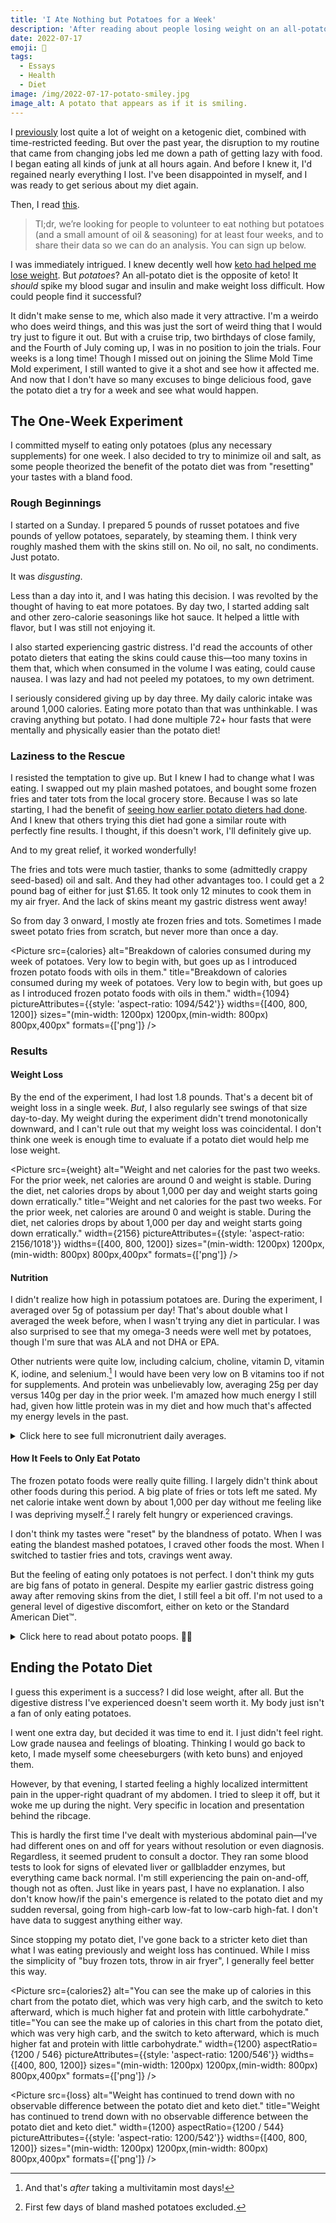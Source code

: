 ```yaml
---
title: 'I Ate Nothing but Potatoes for a Week'
description: 'After reading about people losing weight on an all-potato—the exact opposite of the keto diet I knew and loved—I wanted to try it myself.'
date: 2022-07-17
emoji: 🥔
tags:
  - Essays
  - Health
  - Diet
image: /img/2022-07-17-potato-smiley.jpg
image_alt: A potato that appears as if it is smiling.
---
```



I [previously](https://tomvanantwerp.com/essays/losing-50lbs/) lost quite a lot of weight on a ketogenic diet, combined with time-restricted feeding. But over the past year, the disruption to my routine that came from changing jobs led me down a path of getting lazy with food. I began eating all kinds of junk at all hours again. And before I knew it, I'd regained nearly everything I lost. I've been disappointed in myself, and I was ready to get serious about my diet again.

Then, I read [this](https://slimemoldtimemold.com/2022/04/29/potato-diet-community-trial-sign-up-now-lol/).

> Tl;dr, we’re looking for people to volunteer to eat nothing but potatoes (and a small amount of oil & seasoning) for at least four weeks, and to share their data so we can do an analysis. You can sign up below.

I was immediately intrigued. I knew decently well how [keto had helped me lose weight](https://tomvanantwerp.com/essays/losing-50lbs/#ketogenic-diet). But _potatoes_? An all-potato diet is the opposite of keto! It _should_ spike my blood sugar and insulin and make weight loss difficult. How could people find it successful?

It didn't make sense to me, which also made it very attractive. I'm a weirdo who does weird things, and this was just the sort of weird thing that I would try just to figure it out. But with a cruise trip, two birthdays of close family, and the Fourth of July coming up, I was in no position to join the trials. Four weeks is a long time! Though I missed out on joining the Slime Mold Time Mold experiment, I still wanted to give it a shot and see how it affected me. And now that I don't have so many excuses to binge delicious food, gave the potato diet a try for a week and see what would happen.

## The One-Week Experiment

I committed myself to eating only potatoes (plus any necessary supplements) for one week. I also decided to try to minimize oil and salt, as some people theorized the benefit of the potato diet was from "resetting" your tastes with a bland food.

### Rough Beginnings

I started on a Sunday. I prepared 5 pounds of russet potatoes and five pounds of yellow potatoes, separately, by steaming them. I think very roughly mashed them with the skins still on. No oil, no salt, no condiments. Just potato.

It was _disgusting_.

Less than a day into it, and I was hating this decision. I was revolted by the thought of having to eat more potatoes. By day two, I started adding salt and other zero-calorie seasonings like hot sauce. It helped a little with flavor, but I was still not enjoying it.

I also started experiencing gastric distress. I'd read the accounts of other potato dieters that eating the skins could cause this—too many toxins in them that, which when consumed in the volume I was eating, could cause nausea. I was lazy and had not peeled my potatoes, to my own detriment.

I seriously considered giving up by day three. My daily caloric intake was around 1,000 calories. Eating more potato than that was unthinkable. I was craving anything but potato. I had done multiple 72+ hour fasts that were mentally and physically easier than the potato diet!

### Laziness to the Rescue

I resisted the temptation to give up. But I knew I had to change what I was eating. I swapped out my plain mashed potatoes, and bought some frozen fries and tater tots from the local grocery store. Because I was so late starting, I had the benefit of [seeing how earlier potato dieters had done](https://slimemoldtimemold.com/2022/07/12/lose-10-6-pounds-in-four-weeks-with-this-one-weird-trick-discovered-by-local-slime-hive-mind-doctors-grudgingly-respect-them-hope-to-become-friends/). And I knew that others trying this diet had gone a similar route with perfectly fine results. I thought, if this doesn't work, I'll definitely give up.

And to my great relief, it worked wonderfully!

The fries and tots were much tastier, thanks to some (admittedly crappy seed-based) oil and salt. And they had other advantages too. I could get a 2 pound bag of either for just $1.65. It took only 12 minutes to cook them in my air fryer. And the lack of skins meant my gastric distress went away!

So from day 3 onward, I mostly ate frozen fries and tots. Sometimes I made sweet potato fries from scratch, but never more than once a day.

<Picture
	src={calories}
	alt="Breakdown of calories consumed during my week of potatoes. Very low to begin with, but goes up as I introduced frozen potato foods with oils in them."
	title="Breakdown of calories consumed during my week of potatoes. Very low to begin with, but goes up as I introduced frozen potato foods with oils in them."
	width={1094}
	pictureAttributes={{style: 'aspect-ratio: 1094/542'}}
	widths={[400, 800, 1200]}
	sizes="(min-width: 1200px) 1200px,(min-width: 800px) 800px,400px"
	formats={['png']}
/>

### Results

#### Weight Loss

By the end of the experiment, I had lost 1.8 pounds. That's a decent bit of weight loss in a single week. _But_, I also regularly see swings of that size day-to-day. My weight during the experiment didn't trend monotonically downward, and I can't rule out that my weight loss was coincidental. I don't think one week is enough time to evaluate if a potato diet would help me lose weight.

<Picture
	src={weight}
	alt="Weight and net calories for the past two weeks. For the prior week, net calories are around 0 and weight is stable. During the diet, net calories drops by about 1,000 per day and weight starts going down erratically."
	title="Weight and net calories for the past two weeks. For the prior week, net calories are around 0 and weight is stable. During the diet, net calories drops by about 1,000 per day and weight starts going down erratically."
	width={2156}
	pictureAttributes={{style: 'aspect-ratio: 2156/1018'}}
	widths={[400, 800, 1200]}
	sizes="(min-width: 1200px) 1200px,(min-width: 800px) 800px,400px"
	formats={['png']}
/>

#### Nutrition

I didn't realize how high in potassium potatoes are. During the experiment, I averaged over 5g of potassium per day! That's about double what I averaged the week before, when I wasn't trying any diet in particular. I was also surprised to see that my omega-3 needs were well met by potatoes, though I'm sure that was ALA and not DHA or EPA.

Other nutrients were quite low, including calcium, choline, vitamin D, vitamin K, iodine, and selenium.[^1] I would have been very low on B vitamins too if not for supplements. And protein was unbelievably low, averaging 25g per day versus 140g per day in the prior week. I'm amazed how much energy I still had, given how little protein was in my diet and how much that's affected my energy levels in the past.

<details>
<summary>Click here to see full micronutrient daily averages.</summary>

These tables contain the daily average micronutrient consumption (i.e., vitamins and minerals) from my week eating potatoes (plus some supplements), from the week previous (a Standard American Diet™), and from the following week eating a keto. Data comes from weighing food and logging it in the [Cronometer](https://cronometer.com/) app. How useful this data is aside from the potato numbers is questionable, since there are so many ways to eat SAD or keto and mine are unique to my time and place. And whether or not I take supplements (sporadically done during potato diet, not at all on the others) also greatly affects these values.

<table>
	<caption>Daily Average Nutrients on Different Diets</caption>
	<thead>
		<tr>
			<th>Nutrient</th>
			<th>Potato Diet</th>
			<th>Standard American Diet (Previous Week)</th>
			<th>Keto Diet (Following Week)</th>
		</tr>
	</thead>
	<tbody>
		<tr>
			<td>B1 (Thiamine)</td>
			<td className="numeric">2.6mg (220%)</td>
			<td className="numeric">1.4mg (114%)</td>
			<td className="numeric">0.6mg (52%)</td>
		</tr>
		<tr>
			<td>B2 (Riboflavin)</td>
			<td className="numeric">1.9mg (143%)</td>
			<td className="numeric">1.5mg (116%)</td>
			<td className="numeric">1.1mg (88%)</td>
		</tr>
		<tr>
			<td>B3 (Niacin)</td>
			<td className="numeric">26.3mg (164%)</td>
			<td className="numeric">20.1mg (126%)</td>
			<td className="numeric">15.2mg (95%)</td>
		</tr>
		<tr>
			<td>B5 (Pantothenic Acid)</td>
			<td className="numeric">9.8mg (197%)</td>
			<td className="numeric">3.4mg (69%)</td>
			<td className="numeric">3.6mg (73%)</td>
		</tr>
		<tr>
			<td>B6 (Pyridoxine)</td>
			<td className="numeric">4.1mg (316%)</td>
			<td className="numeric">1.5mg (114%)</td>
			<td className="numeric">1.2mg (94%)</td>
		</tr>
		<tr>
			<td>B12 (Cobalamin)</td>
			<td className="numeric">6.5µg (269%)</td>
			<td className="numeric">6.2µg (260%)</td>
			<td className="numeric">4.7µg (194%)</td>
		</tr>
		<tr>
			<td>Choline</td>
			<td className="numeric">219.6mg (40%)</td>
			<td className="numeric">352.3mg (64%)</td>
			<td className="numeric">351.3mg (64%)</td>
		</tr>
		<tr>
			<td>Folate</td>
			<td className="numeric">368.8µg (92%)</td>
			<td className="numeric">147.2µg (37%)</td>
			<td className="numeric">109.9µg (27%)</td>
		</tr>
		<tr>
			<td>Vitamin A</td>
			<td className="numeric">1676.9µg (186%)</td>
			<td className="numeric">436.9µg (49%)</td>
			<td className="numeric">350.9µg (39%)</td>
		</tr>
		<tr>
			<td>Vitamin C</td>
			<td className="numeric">130.7mg (65%)</td>
			<td className="numeric">14.5mg (7%)</td>
			<td className="numeric">27.2mg (14%)</td>
		</tr>
		<tr>
			<td>Vitamin D</td>
			<td className="numeric">171.7IU (29%)</td>
			<td className="numeric">366.5IU (61%)</td>
			<td className="numeric">417.3IU (70%)</td>
		</tr>
		<tr>
			<td>Vitamin E</td>
			<td className="numeric">9.8mg (65%)</td>
			<td className="numeric">3.5mg (23%)</td>
			<td className="numeric">6.1mg (41%)</td>
		</tr>
		<tr>
			<td>Vitamin K</td>
			<td className="numeric">53.7µg (45%)</td>
			<td className="numeric">135.2µg (113%)</td>
			<td className="numeric">88.0µg (73%)</td>
		</tr>
		<tr>
			<td>Calcium</td>
			<td className="numeric">244.3mg (24%)</td>
			<td className="numeric">976.3mg (98%)</td>
			<td className="numeric">839.8mg (84%)</td>
		</tr>
		<tr>
			<td>Chromium</td>
			<td className="numeric">25.7µg (73%)</td>
			<td className="numeric">0.0µg (0%)</td>
			<td className="numeric">10.5µg (30%)</td>
		</tr>
		<tr>
			<td>Copper</td>
			<td className="numeric">1.6mg (182%)</td>
			<td className="numeric">0.5mg (53%)</td>
			<td className="numeric">0.7mg (80%)</td>
		</tr>
		<tr>
			<td>Iodine</td>
			<td className="numeric">34.4µg (23%)</td>
			<td className="numeric">64.6µg (43%)</td>
			<td className="numeric">76.2µg (51%)</td>
		</tr>
		<tr>
			<td>Iron</td>
			<td className="numeric">9.6mg (120%)</td>
			<td className="numeric">14.0mg (175%)</td>
			<td className="numeric">8.3mg (104%)</td>
		</tr>
		<tr>
			<td>Magnesium</td>
			<td className="numeric">308.2mg (73%)</td>
			<td className="numeric">189.2mg (45%)</td>
			<td className="numeric">238.8mg (57%)</td>
		</tr>
		<tr>
			<td>Manganese</td>
			<td className="numeric">3.1mg (135%)</td>
			<td className="numeric">0.8mg (35%)</td>
			<td className="numeric">1.0mg (41%)</td>
		</tr>
		<tr>
			<td>Phosphorus</td>
			<td className="numeric">803.7mg (115%)</td>
			<td className="numeric">1096.1mg (157%)</td>
			<td className="numeric">1024.4mg (146%)</td>
		</tr>
		<tr>
			<td>Potassium</td>
			<td className="numeric">5278.3mg (155%)</td>
			<td className="numeric">2642.4mg (78%)</td>
			<td className="numeric">1800.3mg (53%)</td>
		</tr>
		<tr>
			<td>Selenium</td>
			<td className="numeric">20.6µg (37%)</td>
			<td className="numeric">121.3µg (221%)</td>
			<td className="numeric">81.3µg (148%)</td>
		</tr>
		<tr>
			<td>Sodium</td>
			<td className="numeric">2697.7mg (180%)</td>
			<td className="numeric">2501.5mg (167%)</td>
			<td className="numeric">1920.7mg (128%)</td>
		</tr>
		<tr>
			<td>Zinc</td>
			<td className="numeric">11.1mg (101%)</td>
			<td className="numeric">15.2mg (138%)</td>
			<td className="numeric">10.7mg (97%)</td>
		</tr>
	</tbody>
</table>
</details>

#### How It Feels to Only Eat Potato

The frozen potato foods were really quite filling. I largely didn't think about other foods during this period. A big plate of fries or tots left me sated. My net calorie intake went down by about 1,000 per day without me feeling like I was depriving myself.[^2] I rarely felt hungry or experienced cravings.

I don't think my tastes were "reset" by the blandness of potato. When I was eating the blandest mashed potatoes, I craved other foods the most. When I switched to tastier fries and tots, cravings went away.

But the feeling of eating only potatoes is not perfect. I don't think my guts are big fans of potato in general. Despite my earlier gastric distress going away after removing skins from the diet, I still feel a bit off. I'm not used to a general level of digestive discomfort, either on keto or the Standard American Diet™.

<details>
<summary>Click here to read about potato poops. 🥔💩</summary>

I think potato has trouble moving through my bowels. I got cramps, like my body is trying very hard to move things along. I never had these problems on a keto diet.

Everything came out OK. The experience of pooping was fairly normal. The poop itself was strange, though. It just seemed to start dissolving into the toilet water almost immediately. So I would have the physical sensation of a normal poop, only to turn around and see what looked more like diarrhea.

I'm sure you're glad you clicked to read that!

</details>

## Ending the Potato Diet

I guess this experiment is a success? I did lose weight, after all. But the digestive distress I've experienced doesn't seem worth it. My body just isn't a fan of only eating potatoes.

I went one extra day, but decided it was time to end it. I just didn't feel right. Low grade nausea and feelings of bloating. Thinking I would go back to keto, I made myself some cheeseburgers (with keto buns) and enjoyed them.

However, by that evening, I started feeling a highly localized intermittent pain in the upper-right quadrant of my abdomen. I tried to sleep it off, but it woke me up during the night. Very specific in location and presentation behind the ribcage.

This is hardly the first time I've dealt with mysterious abdominal pain—I've had different ones on and off for years without resolution or even diagnosis. Regardless, it seemed prudent to consult a doctor. They ran some blood tests to look for signs of elevated liver or gallbladder enzymes, but everything came back normal. I'm still experiencing the pain on-and-off, though not as often. Just like in years past, I have no explanation. I also don't know how/if the pain's emergence is related to the potato diet and my sudden reversal, going from high-carb low-fat to low-carb high-fat. I don't have data to suggest anything either way.

Since stopping my potato diet, I've gone back to a stricter keto diet than what I was eating previously and weight loss has continued. While I miss the simplicity of "buy frozen tots, throw in air fryer", I generally feel better this way.

<Picture
	src={calories2}
	alt="You can see the make up of calories in this chart from the potato diet, which was very high carb, and the switch to keto afterward, which is much higher fat and protein with little carbohydrate."
	title="You can see the make up of calories in this chart from the potato diet, which was very high carb, and the switch to keto afterward, which is much higher fat and protein with little carbohydrate."
	width={1200}
	aspectRatio={1200 / 546}
	pictureAttributes={{style: 'aspect-ratio: 1200/546'}}
	widths={[400, 800, 1200]}
	sizes="(min-width: 1200px) 1200px,(min-width: 800px) 800px,400px"
	formats={['png']}
/>

<Picture
	src={loss}
	alt="Weight has continued to trend down with no observable difference between the potato diet and keto diet."
	title="Weight has continued to trend down with no observable difference between the potato diet and keto diet."
	width={1200}
	aspectRatio={1200 / 544}
	pictureAttributes={{style: 'aspect-ratio: 1200/542'}}
	widths={[400, 800, 1200]}
	sizes="(min-width: 1200px) 1200px,(min-width: 800px) 800px,400px"
	formats={['png']}
/>

[^1]: And that's _after_ taking a multivitamin most days!
[^2]: First few days of bland mashed potatoes excluded.
